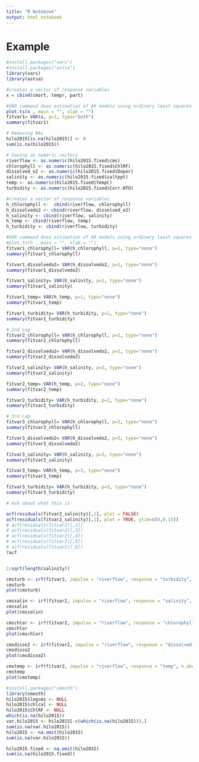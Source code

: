```yaml
---
title: "R Notebook"
output: html_notebook
---
```


# Example

```r
#install.packages("vars") 
#install.packages("astsa") 
library(vars)
library(astsa)

#creates a vector of response variables
x = cbind(cmort, tempr, part) 

#VAR command does estimation of AR models using ordinary least squares while simultaneously fitting the trend, intercept, and ARIMA model
plot.ts(x , main = "", xlab = "")
fitvar1= VAR(x, p=1, type="both")
summary(fitvar1)
```

```r
# Removing NAs
hilo2015[is.na(hilo2015)] <- 0
sum(is.na(hilo2015))

# Saving as numeric vectors
riverflow <- as.numeric(hilo2015.fixed$cms)
chlorophyll <- as.numeric(hilo2015.fixed$ChlRF)
dissolved_o2 <- as.numeric(hilo2015.fixed$Doper)
salinity <- as.numeric(hilo2015.fixed$saltppt)
temp <- as.numeric(hilo2015.fixed$TempC)
turbidity <- as.numeric(hilo2015.fixed$Corr.NTU)

#creates a vector of response variables
h_chlorophyll <-  cbind(riverflow, chlorophyll)
h_dissolvedo2 <- cbind(riverflow, dissolved_o2)
h_salinity <- cbind(riverflow, salinity)
h_temp <- cbind(riverflow, temp)
h_turbidity <- cbind(riverflow, turbidity)

#VAR command does estimation of AR models using ordinary least squares while simultaneously fitting the trend, intercept, and ARIMA model
#plot.ts(h , main = "", xlab = "")
fitvar1_chlorophyll= VAR(h_chlorophyll, p=1, type="none")
summary(fitvar1_chlorophyll)

fitvar1_dissolvedo2= VAR(h_dissolvedo2, p=1, type="none")
summary(fitvar1_dissolvedo2)

fitvar1_salinity= VAR(h_salinity, p=1, type="none")
summary(fitvar1_salinity)

fitvar1_temp= VAR(h_temp, p=1, type="none")
summary(fitvar1_temp)

fitvar1_turbidity= VAR(h_turbidity, p=1, type="none")
summary(fitvar1_turbidity)
```
  

```r
# 2nd Lag
fitvar2_chlorophyll= VAR(h_chlorophyll, p=2, type="none")
summary(fitvar2_chlorophyll)

fitvar2_dissolvedo2= VAR(h_dissolvedo2, p=2, type="none")
summary(fitvar2_dissolvedo2)

fitvar2_salinity= VAR(h_salinity, p=2, type="none")
summary(fitvar2_salinity)

fitvar2_temp= VAR(h_temp, p=2, type="none")
summary(fitvar2_temp)

fitvar2_turbidity= VAR(h_turbidity, p=2, type="none")
summary(fitvar2_turbidity)
```
```r
# 3rd Lag
fitvar3_chlorophyll= VAR(h_chlorophyll, p=3, type="none")
summary(fitvar3_chlorophyll)

fitvar3_dissolvedo2= VAR(h_dissolvedo2, p=3, type="none")
summary(fitvar3_dissolvedo2)

fitvar3_salinity= VAR(h_salinity, p=3, type="none")
summary(fitvar3_salinity)

fitvar3_temp= VAR(h_temp, p=3, type="none")
summary(fitvar3_temp)

fitvar3_turbidity= VAR(h_turbidity, p=3, type="none")
summary(fitvar3_turbidity)
```

```r
# Ask about what this is

acf(residuals(fitvar2_salinity)[,1], plot = FALSE)
acf(residuals(fitvar2_salinity)[,1], plot = TRUE, ylim=c(0,0.15))
# acf(residuals(fitvar2)[,2])
# acf(residuals(fitvar2)[,3])
# acf(residuals(fitvar2)[,4])
# acf(residuals(fitvar2)[,5])
# acf(residuals(fitvar2)[,6])
?acf


2/sqrt(length(salinity))
```
 
```r
cmsturb <- irf(fitvar2, impulse = "riverflow", response = "turbidity", n.ahead = 8, ortho = FALSE, runs = 1000)
cmsturb
plot(cmsturb)
```

```r
cmssalin <- irf(fitvar2, impulse = "riverflow", response = "salinity", n.ahead = 8, ortho = FALSE, runs = 1000)
cmssalin
plot(cmssalin)
```


```r
cmschlor <- irf(fitvar2, impulse = "riverflow", response = "chlorophyll", n.ahead = 8, ortho = FALSE, runs = 1000)
cmschlor
plot(cmschlor)
```

```r
cmsdisso2 <- irf(fitvar2, impulse = "riverflow", response = "dissolved_o2", n.ahead = 8, ortho = FALSE, runs = 1000)
cmsdisso2
plot(cmsdisso2)
```

```r
cmstemp <- irf(fitvar2, impulse = "riverflow", response = "temp", n.ahead = 8, ortho = FALSE, runs = 1000)
cmstemp
plot(cmstemp)
```

```r
#install.packages("smooth")
library(smooth)
hilo2015$logcms <- NULL
hilo2015$chlcal <- NULL
hilo2015$ChlRF <- NULL
which(is.na(hilo2015))
var.hilo2015 <- hilo2015[-c(which(is.na(hilo2015))),]  
sum(is.na(var.hilo2015))
hilo2015 <- na.omit(hilo2015)
sum(is.na(var.hilo2015))

hilo2015.fixed <- na.omit(hilo2015)
sum(is.na(hilo2015.fixed))
```

 
























